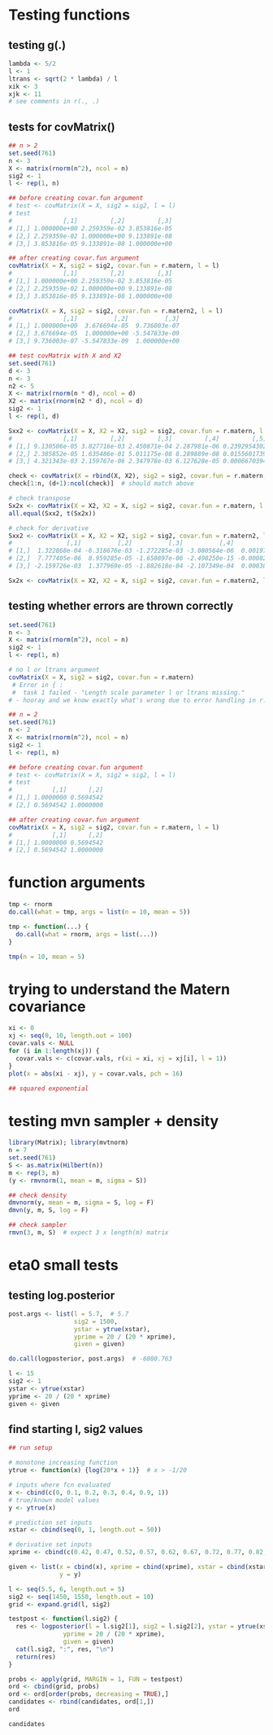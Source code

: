 # Testing functions

## testing g(.)
```r
lambda <- 5/2
l <- 1
ltrans <- sqrt(2 * lambda) / l
xik <- 3
xjk <- 11
# see comments in r(., .)
```

## tests for covMatrix()
```r
## n > 2
set.seed(761)
n <- 3
X <- matrix(rnorm(n^2), ncol = n)
sig2 <- 1
l <- rep(1, n)

## before creating covar.fun argument
# test <- covMatrix(X = X, sig2 = sig2, l = l)
# test
#              [,1]         [,2]         [,3]
# [1,] 1.000000e+00 2.259359e-02 3.853816e-05
# [2,] 2.259359e-02 1.000000e+00 9.133891e-08
# [3,] 3.853816e-05 9.133891e-08 1.000000e+00

## after creating covar.fun argument
covMatrix(X = X, sig2 = sig2, covar.fun = r.matern, l = l)
#              [,1]         [,2]         [,3]
# [1,] 1.000000e+00 2.259359e-02 3.853816e-05
# [2,] 2.259359e-02 1.000000e+00 9.133891e-08
# [3,] 3.853816e-05 9.133891e-08 1.000000e+00

covMatrix(X = X, sig2 = sig2, covar.fun = r.matern2, l = l)
#              [,1]          [,2]          [,3]
# [1,] 1.000000e+00  3.676694e-05  9.736003e-07
# [2,] 3.676694e-05  1.000000e+00 -5.547833e-09
# [3,] 9.736003e-07 -5.547833e-09  1.000000e+00
```

```r
## test covMatrix with X and X2
set.seed(761)
d <- 3
n <- 3
n2 <- 5
X <- matrix(rnorm(n * d), ncol = d)
X2 <- matrix(rnorm(n2 * d), ncol = d)
sig2 <- 1
l <- rep(1, d)

Sxx2 <- covMatrix(X = X, X2 = X2, sig2 = sig2, covar.fun = r.matern, l = l)
#              [,1]         [,2]         [,3]         [,4]         [,5]
# [1,] 9.130506e-05 3.827716e-03 2.450871e-04 2.287981e-06 0.2392954302
# [2,] 2.385852e-05 1.635486e-01 5.011175e-08 8.289889e-08 0.0155601739
# [3,] 4.321343e-03 2.159767e-06 2.347978e-03 6.127628e-05 0.0006670394

check <- covMatrix(X = rbind(X, X2), sig2 = sig2, covar.fun = r.matern, l = l)
check[1:n, (d+1):ncol(check)]  # should match above 

# check transpose
Sx2x <- covMatrix(X = X2, X2 = X, sig2 = sig2, covar.fun = r.matern, l = l)
all.equal(Sxx2, t(Sx2x))

# check for derivative 
Sxx2 <- covMatrix(X = X, X2 = X2, sig2 = sig2, covar.fun = r.matern2, l = l)
#               [,1]          [,2]          [,3]          [,4]          [,5]
# [1,]  1.322868e-04 -6.318676e-03 -1.272285e-03 -3.080564e-06  0.0019702376
# [2,]  7.777405e-06  8.959285e-05 -1.650897e-06 -2.498250e-15 -0.0008204335
# [3,] -2.159726e-03  1.377969e-05 -1.882618e-04 -2.107349e-04  0.0003860288

Sx2x <- covMatrix(X = X2, X2 = X, sig2 = sig2, covar.fun = r.matern2, l = l)
```


## testing whether errors are thrown correctly
```r
set.seed(761)
n <- 3
X <- matrix(rnorm(n^2), ncol = n)
sig2 <- 1
l <- rep(1, n)

# no l or ltrans argument
covMatrix(X = X, sig2 = sig2, covar.fun = r.matern)  
 # Error in { : 
 #  task 1 failed - "Length scale parameter l or ltrans missing." 
# - hooray and we know exactly what's wrong due to error handling in r.matern
```



```r
## n = 2
set.seed(761)
n <- 2
X <- matrix(rnorm(n^2), ncol = n)
sig2 <- 1
l <- rep(1, n)

## before creating covar.fun argument
# test <- covMatrix(X = X, sig2 = sig2, l = l)
# test
#           [,1]      [,2]
# [1,] 1.0000000 0.5694542
# [2,] 0.5694542 1.0000000

## after creating covar.fun argument
covMatrix(X = X, sig2 = sig2, covar.fun = r.matern, l = l)
#           [,1]      [,2]
# [1,] 1.0000000 0.5694542
# [2,] 0.5694542 1.0000000
```

# function arguments
```r
tmp <- rnorm
do.call(what = tmp, args = list(n = 10, mean = 5))

tmp <- function(...) {
  do.call(what = rnorm, args = list(...))
}

tmp(n = 10, mean = 5)
```


# trying to understand the Matern covariance
```r
xi <- 0
xj <- seq(0, 10, length.out = 100)
covar.vals <- NULL
for (i in 1:length(xj)) {
  covar.vals <- c(covar.vals, r(xi = xi, xj = xj[i], l = 1))
}
plot(x = abs(xi - xj), y = covar.vals, pch = 16)

## squared exponential 
```

# testing mvn sampler + density 
```r
library(Matrix); library(mvtnorm)
n = 7
set.seed(761)
S <- as.matrix(Hilbert(n))
m <- rep(3, n)
(y <- rmvnorm(1, mean = m, sigma = S))

## check density
dmvnorm(y, mean = m, sigma = S, log = F)
dmvn(y, m, S, log = F)

## check sampler
rmvn(3, m, S)  # expect 3 x length(m) matrix

```


# eta0 small tests

## testing log.posterior
```r
post.args <- list(l = 5.7,  # 5.7
                  sig2 = 1500,
                  ystar = ytrue(xstar),
                  yprime = 20 / (20 * xprime),
                  given = given)

do.call(logposterior, post.args)  # -6080.763
```

```r
l <- 15
sig2 <- 1
ystar <- ytrue(xstar)
yprime <- 20 / (20 * xprime)
given <- given
```

## find starting l, sig2 values
```r
## run setup

# monotone increasing function
ytrue <- function(x) {log(20*x + 1)}  # x > -1/20

# inputs where fcn evaluated
x <- cbind(c(0, 0.1, 0.2, 0.3, 0.4, 0.9, 1))
# true/known model values
y <- ytrue(x)

# prediction set inputs
xstar <- cbind(seq(0, 1, length.out = 50))

# derivative set inputs
xprime <- cbind(c(0.42, 0.47, 0.52, 0.57, 0.62, 0.67, 0.72, 0.77, 0.82, 0.87))

given <- list(x = cbind(x), xprime = cbind(xprime), xstar = cbind(xstar),
              y = y)

l <- seq(5.5, 6, length.out = 5)
sig2 <- seq(1450, 1550, length.out = 10)
grid <- expand.grid(l, sig2)

testpost <- function(l.sig2) {
  res <- logposterior(l = l.sig2[1], sig2 = l.sig2[2], ystar = ytrue(xstar),
               yprime = 20 / (20 * xprime),
               given = given)
  cat(l.sig2, ":", res, "\n")
  return(res)
}

probs <- apply(grid, MARGIN = 1, FUN = testpost)
ord <- cbind(grid, probs)
ord <- ord[order(probs, decreasing = TRUE),]
candidates <- rbind(candidates, ord[1,])
ord
```

```r
candidates
```

